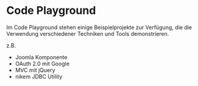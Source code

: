 = Code Playground =

Im Code Playground stehen einige Beispielprojekte zur Verfügung, die die Verwendung verschiedener Techniken und Tools demonstrieren.

z.B.
* Joomla Komponente
* OAuth 2.0 mit Google
* MVC mit jQuery
* nikem JDBC Utility
